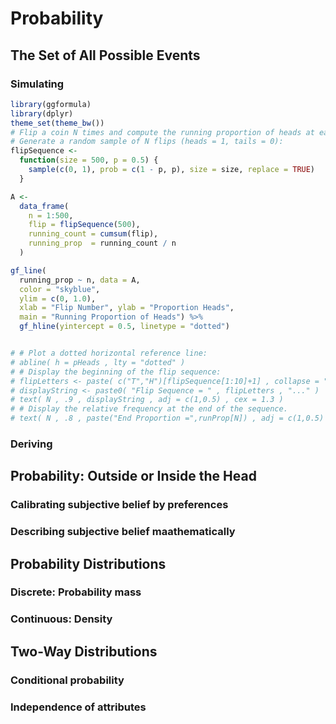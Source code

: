 
# Probability

## The Set of All Possible Events

### Simulating

```r
library(ggformula)
library(dplyr)
theme_set(theme_bw())
# Flip a coin N times and compute the running proportion of heads at each flip.
# Generate a random sample of N flips (heads = 1, tails = 0):
flipSequence <- 
  function(size = 500, p = 0.5) {
    sample(c(0, 1), prob = c(1 - p, p), size = size, replace = TRUE)
  }

A <-
  data_frame(
    n = 1:500,
    flip = flipSequence(500),
    running_count = cumsum(flip),
    running_prop  = running_count / n
  )

gf_line(
  running_prop ~ n, data = A, 
  color = "skyblue",
  ylim = c(0, 1.0), 
  xlab = "Flip Number", ylab = "Proportion Heads", 
  main = "Running Proportion of Heads") %>%
  gf_hline(yintercept = 0.5, linetype = "dotted")


# # Plot a dotted horizontal reference line:
# abline( h = pHeads , lty = "dotted" )
# # Display the beginning of the flip sequence:
# flipLetters <- paste( c("T","H")[flipSequence[1:10]+1] , collapse = "" )
# displayString <- paste0( "Flip Sequence = " , flipLetters , "..." )
# text( N , .9 , displayString , adj = c(1,0.5) , cex = 1.3 )
# # Display the relative frequency at the end of the sequence.
# text( N , .8 , paste("End Proportion =",runProp[N]) , adj = c(1,0.5) , cex = 1.3 )
```


### Deriving

## Probability: Outside or Inside the Head

### Calibrating subjective belief by preferences

### Describing subjective belief maathematically

## Probability Distributions

### Discrete: Probability mass

### Continuous: Density

## Two-Way Distributions

### Conditional probability

### Independence of attributes



